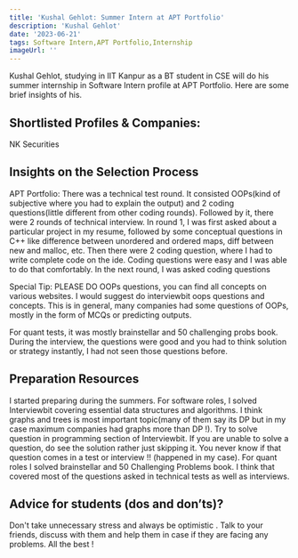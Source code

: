 ---
title: 'Kushal Gehlot: Summer Intern at APT Portfolio'
description: 'Kushal Gehlot'
date: '2023-06-21'
tags: Software Intern,APT Portfolio,Internship
imageUrl: ''
---

Kushal Gehlot, studying in IIT Kanpur as a BT student in CSE will do
his summer internship in Software Intern profile at APT Portfolio. Here are some brief
insights of his.

## Shortlisted Profiles & Companies:
NK Securities

## Insights on the Selection Process
APT Portfolio:
There was a technical test round. It consisted OOPs(kind of subjective where you had to explain the output) and 2 coding questions(little different from other coding rounds). Followed by it, there were 2 rounds of technical interview. In round 1, I was first asked about a particular project in my resume, followed by some conceptual questions in C++ like difference between unordered and ordered maps, diff between new and malloc, etc. Then there were 2 coding question, where I had to write complete code on the ide. Coding questions were easy and I was able to do that comfortably. In the next round, I was asked coding questions  

Special Tip: PLEASE DO OOPs questions, you can find all concepts on various websites. I would suggest do interviewbit oops questions and concepts. This is in general, many companies had some questions of OOPs, mostly in the form of MCQs or predicting outputs.

For quant tests, it was mostly brainstellar and 50 challenging probs book. During the interview, the questions were good and you had to think solution or strategy instantly, I had not seen those questions before.

##  Preparation Resources
I started preparing during the summers. For software roles, I solved Interviewbit covering essential data structures and algorithms. I think graphs and trees is most important topic(many of them say its DP but in my case maximum companies had graphs more than DP !). Try to solve question in programming section of Interviewbit. If you are unable to solve a question, do see the solution rather just skipping it. You never know if that question comes in a test or interview !! (happened in my case).
For quant roles I solved brainstellar and 50 Challenging Problems book. I think that covered most of the questions asked in technical tests as well as interviews.

## Advice for students (dos and don’ts)? 
Don't take unnecessary stress and always be optimistic .
Talk to your friends, discuss with them and help them in case if they are facing any problems.
All the best !

